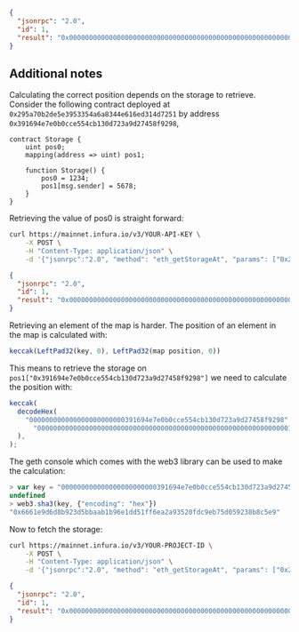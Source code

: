 
<Tabs>
  <TabItem value="JSON">

```json
{
  "jsonrpc": "2.0",
  "id": 1,
  "result": "0x0000000000000000000000000000000000000000000000000000000000000000"
}
```

  </TabItem>
</Tabs>

## Additional notes

Calculating the correct position depends on the storage to retrieve. Consider the following contract deployed at `0x295a70b2de5e3953354a6a8344e616ed314d7251` by address `0x391694e7e0b0cce554cb130d723a9d27458f9298`,

```solidity
contract Storage {
    uint pos0;
    mapping(address => uint) pos1;

    function Storage() {
        pos0 = 1234;
        pos1[msg.sender] = 5678;
    }
}
```

Retrieving the value of pos0 is straight forward:

```bash
curl https://mainnet.infura.io/v3/YOUR-API-KEY \
    -X POST \
    -H "Content-Type: application/json" \
    -d '{"jsonrpc":"2.0", "method": "eth_getStorageAt", "params": ["0x295a70b2de5e3953354a6a8344e616ed314d7251", "0x0", "0x65a8db"], "id": 1}'
```

```json
{
  "jsonrpc": "2.0",
  "id": 1,
  "result": "0x00000000000000000000000000000000000000000000000000000000000004d2"
}
```

Retrieving an element of the map is harder. The position of an element in the map is calculated with:

```js
keccak(LeftPad32(key, 0), LeftPad32(map position, 0))
```

This means to retrieve the storage on `pos1["0x391694e7e0b0cce554cb130d723a9d27458f9298"]` we need to calculate the position with:

```js
keccak(
  decodeHex(
    "000000000000000000000000391694e7e0b0cce554cb130d723a9d27458f9298" +
      "0000000000000000000000000000000000000000000000000000000000000001",
  ),
);
```

The geth console which comes with the web3 library can be used to make the calculation:

```js
> var key = "000000000000000000000000391694e7e0b0cce554cb130d723a9d27458f9298" + "0000000000000000000000000000000000000000000000000000000000000001"
undefined
> web3.sha3(key, {"encoding": "hex"})
"0x6661e9d6d8b923d5bbaab1b96e1dd51ff6ea2a93520fdc9eb75d059238b8c5e9"
```

Now to fetch the storage:

```bash
curl https://mainnet.infura.io/v3/YOUR-PROJECT-ID \
    -X POST \
    -H "Content-Type: application/json" \
    -d '{"jsonrpc":"2.0", "method": "eth_getStorageAt", "params": ["0x295a70b2de5e3953354a6a8344e616ed314d7251", "0x6661e9d6d8b923d5bbaab1b96e1dd51ff6ea2a93520fdc9eb75d059238b8c5e9", "0x65a8db"], "id": 1}'
```

```json
{
  "jsonrpc": "2.0",
  "id": 1,
  "result": "0x000000000000000000000000000000000000000000000000000000000000162e"
}
```
